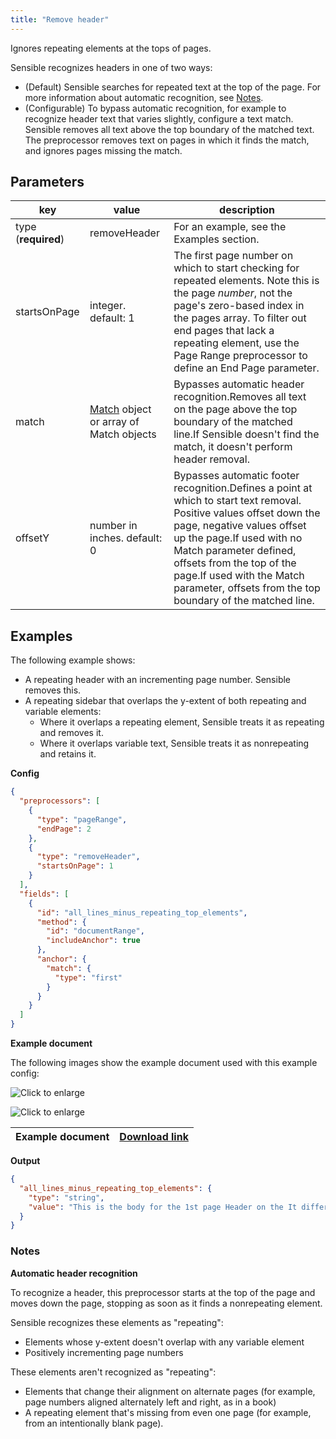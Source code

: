 ```yaml
---
title: "Remove header"
---
```


Ignores repeating elements at the tops of pages.

Sensible recognizes headers in one of two ways:

* (Default) Sensible searches for repeated text at the top of the page. For more information about automatic recognition, see [Notes](https://sensible-87.mintlify.app/senseml-reference/preprocessors/remove-header#notes).
* (Configurable) To bypass automatic recognition, for example to recognize header text that varies slightly, configure a text match. Sensible removes all text above the top boundary of the matched text. The preprocessor removes text on pages in which it finds the match, and ignores pages missing the match.

## Parameters

| key                 | value                                                 | description                                                                                                                                                                                                                                                                                                                   |
| ------------------- | ----------------------------------------------------- | ----------------------------------------------------------------------------------------------------------------------------------------------------------------------------------------------------------------------------------------------------------------------------------------------------------------------------- |
| type (**required**) | removeHeader                                          | For an example, see the Examples section.                                                                                                                                                                                                                                                                                     |
| startsOnPage        | integer. default: 1                                   | The first page number on which to start checking for repeated elements. Note this is the page _number_, not the page's zero-based index in the pages array. To filter out end pages that lack a repeating element, use the Page Range preprocessor to define an End Page parameter.                                           |
| match               | [Match](https://sensible-87.mintlify.app/senseml-reference/field-query-object/match-object) object or array of Match objects | Bypasses automatic header recognition.Removes all text on the page above the top boundary of the matched line.If Sensible doesn't find the match, it doesn't perform header removal.                                                                                                                                          |
| offsetY             | number in inches. default: 0                          | Bypasses automatic footer recognition.Defines a point at which to start text removal. Positive values offset down the page, negative values offset up the page.If used with no Match parameter defined, offsets from the top of the page.If used with the Match parameter, offsets from the top boundary of the matched line. |

## Examples

The following example shows:

* A repeating header with an incrementing page number. Sensible removes this.
* A repeating sidebar that overlaps the y-extent of both repeating and variable elements:  
   * Where it overlaps a repeating element, Sensible treats it as repeating and removes it.  
   * Where it overlaps variable text, Sensible treats it as nonrepeating and retains it.

**Config**

```JSON JSON 
{
  "preprocessors": [
    {
      "type": "pageRange",
      "endPage": 2
    },
    {
      "type": "removeHeader",
      "startsOnPage": 1
    }
  ],
  "fields": [
    {
      "id": "all_lines_minus_repeating_top_elements",
      "method": {
        "id": "documentRange",
        "includeAnchor": true
      },
      "anchor": {
        "match": {
          "type": "first"
        }
      }
    }
  ]
}
```
**Example document**

The following images show the example document used with this example config:

![Click to enlarge](/images/remove_header_1.png)

![Click to enlarge](/images/remove_header_2.png)

| Example document | [Download link](https://raw.githubusercontent.com/sensible-hq/sensible-docs/main/readme-sync/assets/v0/pdfs/remove%5Fheader.pdf) |
| ---------------- | -------------------------------------------------------------------------------------------------------------------------------- |

**Output**

```JSON JSON 
{
  "all_lines_minus_repeating_top_elements": {
    "type": "string",
    "value": "This is the body for the 1st page Header on the It differs from page to page. . do eiusmod tempor incididunt y-axis consectetur adipiscing elit do eiusmod tempor incididunt ut labore et dolore magna aliqua. Ut enim ad minim veniam, quis nostrud exercitation ullamco ullamco laboris nisi ut aliquip ex ea commodo consequat uis aute irure dolor in reprehenderit in voluptate velit esse cillum dolore eu fugiat nulla pariatur. This is the page 2 body. Header on the It varies from page to page. Lorem ipsum dolor sit amet. y-axis consectetur adipiscing elit. Excepteur sint occaecat cupidatat non proident. sunt in culpa qui officia deserunt mollit anim id est laborum. Sed ut perspiciatis unde omnis iste natus error sit voluptatem Accusantium. doloremque laudantium, totam rem aperiam, eaque ipsa quae ab llo inventore veritatis et quasi quasi architecto beatae vitae. dicta sunt explicabo."
  }
}
```
### Notes

**Automatic header recognition**

To recognize a header, this preprocessor starts at the top of the page and moves down the page, stopping as soon as it finds a nonrepeating element. 

Sensible recognizes these elements as "repeating":

* Elements whose y-extent doesn't overlap with any variable element
* Positively incrementing page numbers

These elements aren't recognized as "repeating": 

* Elements that change their alignment on alternate pages (for example, page numbers aligned alternately left and right, as in a book)
* A repeating element that's missing from even one page (for example, from an intentionally blank page).